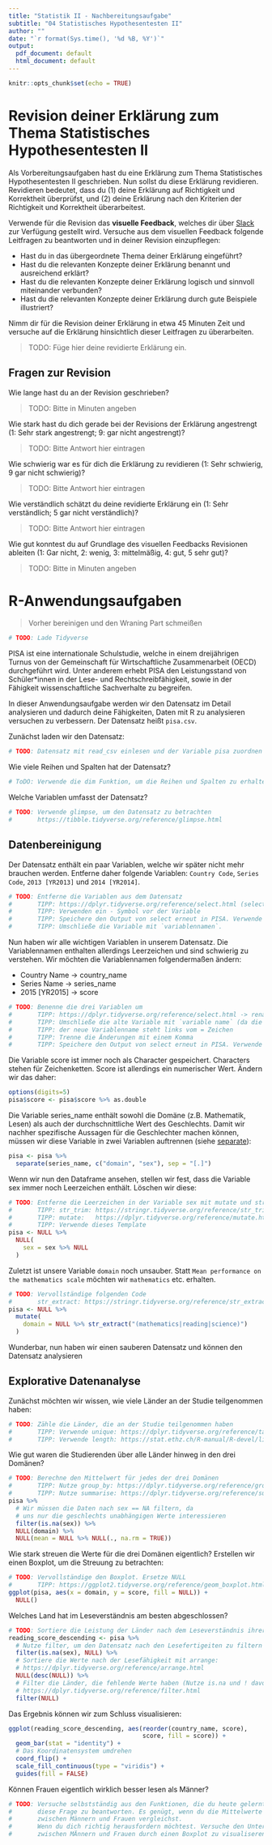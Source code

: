 ```yaml
---
title: "Statistik II - Nachbereitungsaufgabe"
subtitle: "04 Statistisches Hypothesentesten II"
author: ""
date: "`r format(Sys.time(), '%d %B, %Y')`"
output:
  pdf_document: default
  html_document: default
---
```


```r
knitr::opts_chunk$set(echo = TRUE)
```


# Revision deiner Erklärung zum Thema Statistisches Hypothesentesten II

Als Vorbereitungsaufgaben hast du eine Erklärung zum Thema Statistisches Hypothesentesten II geschrieben. Nun sollst du diese Erklärung revidieren. Revidieren bedeutet, dass du (1) deine Erklärung auf Richtigkeit und Korrektheit überprüfst, und (2) deine Erklärung nach den Kriterien der Richtigkeit und Korrektheit überarbeitest. 

Verwende für die Revision das **visuelle Feedback**, welches dir über [Slack](https://statistik-2.slack.com/messages/CCN7ZMYE6) zur Verfügung gestellt wird. Versuche aus dem visuellen Feedback folgende Leitfragen zu beantworten und in deiner Revision einzupflegen:

* Hast du in das übergeordnete Thema deiner Erklärung eingeführt? 
* Hast du die relevanten Konzepte deiner Erklärung benannt und ausreichend erklärt? 
* Hast du die relevanten Konzepte deiner Erklärung logisch und sinnvoll miteinander verbunden?
* Hast du die relevanten Konzepte deiner Erklärung durch gute Beispiele illustriert?

Nimm dir für die Revision deiner Erklärung in etwa 45 Minuten Zeit und versuche auf die Erklärung hinsichtlich dieser Leitfragen zu überarbeiten. 

> TODO: Füge hier deine revidierte Erklärung ein.


## Fragen zur Revision

Wie lange hast du an der Revision geschrieben? 

> TODO: Bitte in Minuten angeben

Wie stark hast du dich gerade bei der Revisions der Erklärung angestrengt (1: Sehr stark angestrengt; 9: gar nicht angestrengt)?  

> TODO: Bitte Antwort hier eintragen

Wie schwierig war es für dich die Erklärung zu revidieren (1: Sehr schwierig, 9 gar nicht schwierig)? 

> TODO: Bitte Antwort hier eintragen

Wie verständlich schätzt du deine revidierte Erklärung ein (1: Sehr verständlich; 5 gar nicht verständlich)? 

> TODO: Bitte Antwort hier eintragen

Wie gut konntest du auf Grundlage des visuellen Feedbacks Revisionen ableiten (1: Gar nicht, 2: wenig, 3: mittelmäßig, 4: gut, 5 sehr gut)? 

> TODO: Bitte in Minuten angeben


# R-Anwendungsaufgaben

> Vorher bereinigen und den Wraning Part schmeißen

```r
# TODO: Lade Tidyverse
```

PISA ist eine internationale Schulstudie, welche in einem dreijährigen Turnus von der Gemeinschaft für Wirtschaftliche Zusammenarbeit (OECD) durchgeführt wird. Unter anderem erhebt PISA den Leistungsstand von Schüler\*innen in der Lese- und Rechtschreibfähigkeit, sowie in der Fähigkeit wissenschaftliche Sachverhalte zu begreifen. 

In dieser Anwendungsaufgabe werden wir den Datensatz im Detail analysieren und dadurch deine Fähigkeiten, Daten mit R zu analysieren versuchen zu verbessern. Der Datensatz heißt `pisa.csv`. 

Zunächst laden wir den Datensatz:

```r
# TODO: Datensatz mit read_csv einlesen und der Variable pisa zuordnen
```

Wie viele Reihen und Spalten hat der Datensatz? 

```r
# ToDO: Verwende die dim Funktion, um die Reihen und Spalten zu erhalten
```

Welche Variablen umfasst der Datensatz?

```r
# TODO: Verwende glimpse, um den Datensatz zu betrachten
#       https://tibble.tidyverse.org/reference/glimpse.html
```

## Datenbereinigung

Der Datensatz enthält ein paar Variablen, welche wir später nicht mehr brauchen werden. Entferne daher folgende Variablen: `Country Code`, `Series Code`, `2013 [YR2013]` und `2014 [YR2014]`.

```r
# TODO: Entferne die Variablen aus dem Datensatz
#       TIPP: https://dplyr.tidyverse.org/reference/select.html (select verwenden)
#       TIPP: Verwenden ein - Symbol vor der Variable
#       TIPP: Speichere den Output von select erneut in PISA. Verwende den Pipe-Operator
#       TIPP: Umschließe die Variable mit `variablennamen`. 
```

Nun haben wir alle wichtigen Variablen in unserem Datensatz. Die Variablennamen enthalten allerdings Leerzeichen und sind schwierig zu verstehen. Wir möchten die Variablennamen folgendermaßen ändern:

* Country Name  -> country_name
* Series Name   -> series_name
* 2015 [YR2015] -> score

```r
# TODO: Benenne die drei Variablen um
#       TIPP: https://dplyr.tidyverse.org/reference/select.html -> rename Funktion
#       TIPP: Umschließe die alte Variable mit `variable name` (da die Variable leerzeichen enthält)
#       TIPP: der neue Variablenname steht links vom = Zeichen
#       TIPP: Trenne die Änderungen mit einem Komma
#       TIPP: Speichere den Output von select erneut in PISA. Verwende den Pipe-Operator
```

Die Variable score ist immer noch als Character gespeichert. Characters stehen für Zeichenketten. Score ist allerdings ein numerischer Wert. Ändern wir das daher:

```r
options(digits=5)
pisa$score <- pisa$score %>% as.double
```

Die Variable series_name enthält sowohl die Domäne (z.B. Mathematik, Lesen) als auch der durchschnittliche Wert des Geschlechts. Damit wir nachher spezifische Aussagen für die Geschlechter machen können, müssen wir diese Variable in zwei Variablen auftrennen (siehe [separate](https://tidyr.tidyverse.org/reference/separate.html)):

```r
pisa <- pisa %>% 
  separate(series_name, c("domain", "sex"), sep = "[.]")
```

Wenn wir nun den Dataframe ansehen, stellen wir fest, dass die Variable sex immer noch Leerzeichen enthält. Löschen wir diese:

```r
# TODO: Entferne die Leerzeichen in der Variable sex mit mutate und str_trim
#       TIPP: str_trim: https://stringr.tidyverse.org/reference/str_trim.html
#       TIPP: mutate:   https://dplyr.tidyverse.org/reference/mutate.html
#       TIPP: Verwende dieses Template
pisa <- NULL %>%
  NULL(
    sex = sex %>% NULL
  )
```

Zuletzt ist unsere Variable `domain` noch unsauber. Statt `Mean performance on the mathematics scale` möchten wir `mathematics` etc. erhalten. 

```r
# TODO: Vervollständige folgenden Code
#       str_extract: https://stringr.tidyverse.org/reference/str_extract.html
pisa <- NULL %>%
  mutate(
    domain = NULL %>% str_extract("(mathematics|reading|science)")
  )
```

Wunderbar, nun haben wir einen sauberen Datensatz und können den Datensatz analysieren


## Explorative Datenanalyse

Zunächst möchten wir wissen, wie viele Länder an der Studie teilgenommen haben:

```r
# TODO: Zähle die Länder, die an der Studie teilgenommen haben
#       TIPP: Verwende unique: https://dplyr.tidyverse.org/reference/tally.html
#       TIPP: Verwende length: https://stat.ethz.ch/R-manual/R-devel/library/base/html/length.html
```

Wie gut waren die Studierenden über alle Länder hinweg in den drei Domänen? 

```r
# TODO: Berechne den Mittelwert für jedes der drei Domänen
#       TIPP: Nutze group_by: https://dplyr.tidyverse.org/reference/group_by.html
#       TIPP: Nutze summarise: https://dplyr.tidyverse.org/reference/summarise.html
pisa %>% 
  # Wir müssen die Daten nach sex == NA filtern, da
  # uns nur die geschlechts unabhängigen Werte interessieren
  filter(is.na(sex)) %>%
  NULL(domain) %>%
  NULL(mean = NULL %>% NULL(., na.rm = TRUE))
```

Wie stark streuen die Werte für die drei Domänen eigentlich? Erstellen wir einen Boxplot, um die Streuung zu betrachten:

```r
# TODO: Vervollständige den Boxplot. Ersetze NULL
#       TIPP: https://ggplot2.tidyverse.org/reference/geom_boxplot.html
ggplot(pisa, aes(x = domain, y = score, fill = NULL)) +
  NULL()
```

Welches Land hat im Leseverständnis am besten abgeschlossen? 

```r
# TODO: Sortiere die Leistung der Länder nach dem Leseverständnis ihrer Schüler
reading_score_descending <- pisa %>%
  # Nutze filter, um den Datensatz nach den Lesefertigeiten zu filtern
  filter(is.na(sex), NULL) %>%
  # Sortiere die Werte nach der Lesefähigkeit mit arrange:
  # https://dplyr.tidyverse.org/reference/arrange.html
  NULL(desc(NULL)) %>%
  # Filter die Länder, die fehlende Werte haben (Nutze is.na und ! davor)
  # https://dplyr.tidyverse.org/reference/filter.html
  filter(NULL)
```

Das Ergebnis können wir zum Schluss visualisieren:

```r
ggplot(reading_score_descending, aes(reorder(country_name, score), 
                                     score, fill = score)) +
  geom_bar(stat = "identity") + 
  # Das Koordinatensystem umdrehen
  coord_flip() +
  scale_fill_continuous(type = "viridis") +
  guides(fill = FALSE)
```

Können Frauen eigentlich wirklich besser lesen als Männer? 

```r
# TODO: Versuche selbstständig aus den Funktionen, die du heute gelernt hast
#       diese Frage zu beantworten. Es genügt, wenn du die Mittelwerte 
#       zwischen Männern und Frauen vergleichst.
#       Wenn du dich richtig herausfordern möchtest. Versuche den Unterschied
#       zwischen MÄnnern und Frauen durch einen Boxplot zu visualiseren.
```




